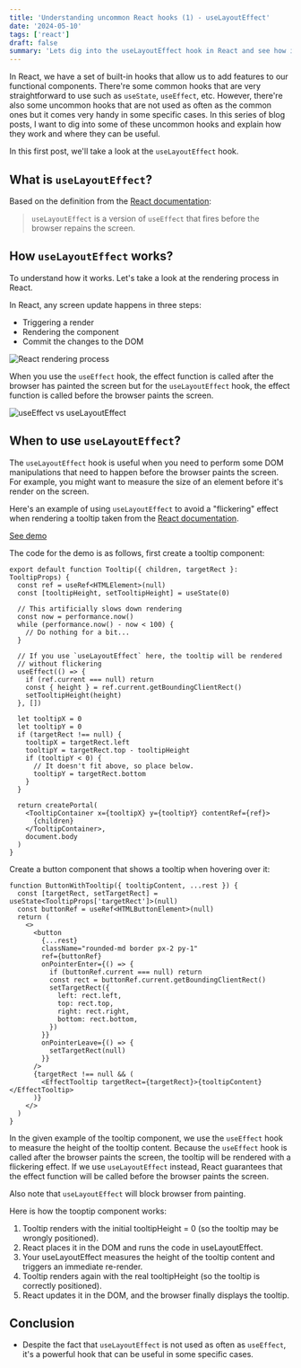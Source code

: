 ```yaml
---
title: 'Understanding uncommon React hooks (1) - useLayoutEffect'
date: '2024-05-10'
tags: ['react']
draft: false
summary: 'Lets dig into the useLayoutEffect hook in React and see how it differs from useEffect.'
---
```


In React, we have a set of built-in hooks that allow us to add features to our functional components. There're some common hooks that are very straightforward to use such as `useState`, `useEffect`, etc. However, there're also some uncommon hooks that are not used as often as the common ones but it comes very handy in some specific cases. In this series of blog posts, I want to dig into some of these uncommon hooks and explain how they work and where they can be useful.

In this first post, we'll take a look at the `useLayoutEffect` hook.

## What is `useLayoutEffect`?

Based on the definition from the [React documentation](https://react.dev/reference/react/useLayoutEffect):

> `useLayoutEffect` is a version of `useEffect` that fires before the browser repains the screen.

## How `useLayoutEffect` works?

To understand how it works. Let's take a look at the rendering process in React.

In React, any screen update happens in three steps:

- Triggering a render
- Rendering the component
- Commit the changes to the DOM

![React rendering process](/static/images/blog/react-rendering-process.png)

When you use the `useEffect` hook, the effect function is called after the browser has painted the screen but for the `useLayoutEffect` hook, the effect function is called before the browser paints the screen.

![useEffect vs useLayoutEffect](/static/images/blog/useeffect-uselayouteffect.png)


## When to use `useLayoutEffect`?

The `useLayoutEffect` hook is useful when you need to perform some DOM manipulations that need to happen before the browser paints the screen. For example, you might want to measure the size of an element before it's render on the screen.

Here's an example of using `useLayoutEffect` to avoid a "flickering" effect when rendering a tooltip taken from the [React documentation](https://react.dev/docs/hooks-reference.html#uselayouteffect).

[See demo](https://nhanluong.dev/examples/effect-vs-layouteffect)

The code for the demo is as follows, first create a tooltip component:

```tsx
export default function Tooltip({ children, targetRect }: TooltipProps) {
  const ref = useRef<HTMLElement>(null)
  const [tooltipHeight, setTooltipHeight] = useState(0)

  // This artificially slows down rendering
  const now = performance.now()
  while (performance.now() - now < 100) {
    // Do nothing for a bit...
  }

  // If you use `useLayoutEffect` here, the tooltip will be rendered 
  // without flickering
  useEffect(() => {
    if (ref.current === null) return
    const { height } = ref.current.getBoundingClientRect()
    setTooltipHeight(height)
  }, [])

  let tooltipX = 0
  let tooltipY = 0
  if (targetRect !== null) {
    tooltipX = targetRect.left
    tooltipY = targetRect.top - tooltipHeight
    if (tooltipY < 0) {
      // It doesn't fit above, so place below.
      tooltipY = targetRect.bottom
    }
  }

  return createPortal(
    <TooltipContainer x={tooltipX} y={tooltipY} contentRef={ref}>
      {children}
    </TooltipContainer>,
    document.body
  )
}

```

Create a button component that shows a tooltip when hovering over it:

```tsx
function ButtonWithTooltip({ tooltipContent, ...rest }) {
  const [targetRect, setTargetRect] = useState<TooltipProps['targetRect']>(null)
  const buttonRef = useRef<HTMLButtonElement>(null)
  return (
    <>
      <button
        {...rest}
        className="rounded-md border px-2 py-1"
        ref={buttonRef}
        onPointerEnter={() => {
          if (buttonRef.current === null) return
          const rect = buttonRef.current.getBoundingClientRect()
          setTargetRect({
            left: rect.left,
            top: rect.top,
            right: rect.right,
            bottom: rect.bottom,
          })
        }}
        onPointerLeave={() => {
          setTargetRect(null)
        }}
      />
      {targetRect !== null && (
        <EffectTooltip targetRect={targetRect}>{tooltipContent}</EffectTooltip>
      )}
    </>
  )
}

```

In the given example of the tooltip component, we use the `useEffect` hook to measure the height of the tooltip content. Because the `useEffect` hook is called after the browser paints the screen, the tooltip will be rendered with a flickering effect. If we use `useLayoutEffect` instead, React guarantees that the effect function will be called before the browser paints the screen.

Also note that `useLayoutEffect` will block browser from painting.

Here is how the tooptip component works:

1. Tooltip renders with the initial tooltipHeight = 0 (so the tooltip may be wrongly positioned).
2. React places it in the DOM and runs the code in useLayoutEffect.
3. Your useLayoutEffect measures the height of the tooltip content and triggers an immediate re-render.
4. Tooltip renders again with the real tooltipHeight (so the tooltip is correctly positioned).
5. React updates it in the DOM, and the browser finally displays the tooltip.

## Conclusion

- Despite the fact that `useLayoutEffect` is not used as often as `useEffect`, it's a powerful hook that can be useful in some specific cases.



